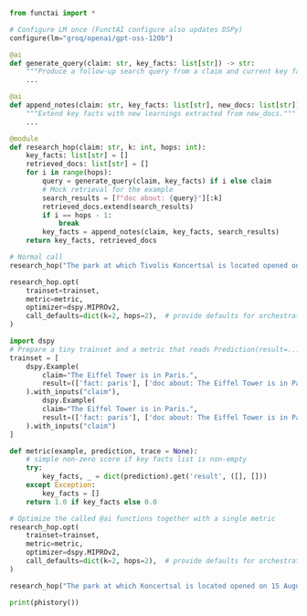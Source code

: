 
```python
from functai import *

# Configure LM once (FunctAI configure also updates DSPy)
configure(lm="groq/openai/gpt-oss-120b")

@ai
def generate_query(claim: str, key_facts: list[str]) -> str:
    """Produce a follow-up search query from a claim and current key facts."""
    ...

@ai
def append_notes(claim: str, key_facts: list[str], new_docs: list[str]) -> list[str]:
    """Extend key facts with new learnings extracted from new_docs."""
    ...

@module
def research_hop(claim: str, k: int, hops: int):
    key_facts: list[str] = []
    retrieved_docs: list[str] = []
    for i in range(hops):
        query = generate_query(claim, key_facts) if i else claim
        # Mock retrieval for the example
        search_results = [f"doc about: {query}"][:k]
        retrieved_docs.extend(search_results)
        if i == hops - 1:
            break
        key_facts = append_notes(claim, key_facts, search_results)
    return key_facts, retrieved_docs

# Normal call
research_hop("The park at which Tivolis Koncertsal is located opened on 15 August 1843", 4, 2)

research_hop.opt(
    trainset=trainset,
    metric=metric,
    optimizer=dspy.MIPROv2,
    call_defaults=dict(k=2, hops=2),  # provide defaults for orchestrator args during optimization
)
```

```python
import dspy
# Prepare a tiny trainset and a metric that reads Prediction(result=...)
trainset = [
    dspy.Example(
        claim="The Eiffel Tower is in Paris.",
        result=(['fact: paris'], ['doc about: The Eiffel Tower is in Paris.'])
    ).with_inputs("claim"),
        dspy.Example(
        claim="The Eiffel Tower is in Paris.",
        result=(['fact: paris'], ['doc about: The Eiffel Tower is in Paris.'])
    ).with_inputs("claim")
]

def metric(example, prediction, trace = None):
    # simple non-zero score if key facts list is non-empty
    try:
        key_facts, _ = dict(prediction).get('result', ([], []))
    except Exception:
        key_facts = []
    return 1.0 if key_facts else 0.0

# Optimize the called @ai functions together with a single metric
research_hop.opt(
    trainset=trainset,
    metric=metric,
    optimizer=dspy.MIPROv2,
    call_defaults=dict(k=2, hops=2),  # provide defaults for orchestrator args during optimization
)
```



```python
research_hop("The park at which Koncertsal is located opened on 15 August 1843", 4, 2)
```


```python
print(phistory())
```